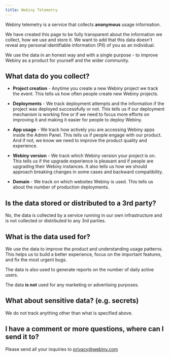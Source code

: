 ```yaml
---
title: Webiny Telemetry
---
```


Webiny telemetry is a service that collects **anonymous** usage information.

We have created this page to be fully transparent about the information we collect, how we use and store it. We want to add that this data doesn't reveal any personal identifiable information (PII) of you as an individual.

We use the data in an honest way and with a single purpose - to improve Webiny as a product for yourself and the wider community.

## What data do you collect?

- **Project creation** - Anytime you create a new Webiny project we track the event. This tells us how often people create new Webiny projects.

- **Deployments** - We track deployment attempts and the information if the project was deployed successfully or not. This tells us if our deployment mechanism is working fine or if we need to focus more efforts on improving it and making it easier for people to deploy Webiny.

- **App usage** - We track how actively you are accessing Webiny apps inside the Admin Panel. This tells us if people engage with our product. And if not, we know we need to improve the product quality and experience.

- **Webiny version** - We track which Webiny version your project is on. This tells us if the upgrade experience is pleasant and if people are upgrading their Webiny instances. It also tells us how we should approach breaking changes in some cases and backward compatibility.

- **Domain** - We track on which websites Webiny is used. This tells us about the number of production deployments.


## Is the data stored or distributed to a 3rd party?

No, the data is collected by a service running in our own infrastructure and is not collected or distributed to any 3rd parties.

## What is the data used for?

We use the data to improve the product and understanding usage patterns. This helps us to build a better experience, focus on the important features, and fix the most urgent bugs.

The data is also used to generate reports on the number of daily active users.

The data **is not** used for any marketing or advertising purposes.

## What about sensitive data? (e.g. secrets)

We do not track anything other than what is specified above.

## I have a comment or more questions, where can I send it to?

Please send all your inquiries to privacy@webiny.com
